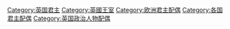 [[Category:英国君主|Category:英国君主]]
[[Category:英國王室|Category:英國王室]]
[[Category:欧洲君主配偶|Category:欧洲君主配偶]]
[[Category:各国君主配偶|Category:各国君主配偶]]
[[Category:英国政治人物配偶|Category:英国政治人物配偶]]